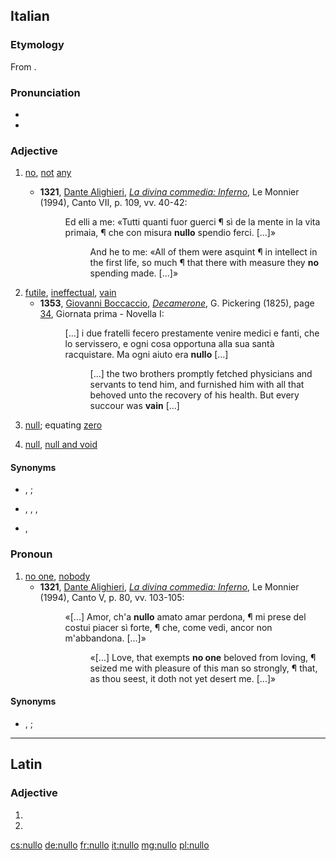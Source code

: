 ==Italian==

===Etymology===
From {{etyl|la|it}} {{m|la|nūllus||no”, “none}}.

===Pronunciation===
* {{IPA|lang=it|/ˈnul.lo/|[ˈn̺ul̺l̺o]}}
* {{hyphenation|nùl|lo|lang=it}}

===Adjective===
{{it-adj|null}}
# {{lb|it|archaic|literary|chiefly in the singular}} [[no]], [[not]] [[any]] {{qualifier|determiner}}
#* '''1321''', [[w:Dante Alighieri|Dante Alighieri]], ''[[w:Inferno (Dante)|La divina commedia: Inferno]]'', Le Monnier (1994), Canto VII, p. 109, vv. 40-42:
#*: Ed elli a me: «Tutti quanti fuor guerci ¶ sì de la mente in la vita primaia, ¶ che con misura '''nullo''' spendio ferci. [...]»
#*:: And he to me: «All of them were asquint ¶ in intellect in the first life, so much ¶ that there with measure they '''no''' spending made. [...]»
# [[futile]], [[ineffectual]], [[vain]]
#* '''1353''', [[w:Giovanni Boccaccio|Giovanni Boccaccio]], ''[[w:The Decameron|Decamerone]]'', G. Pickering (1825), page [https://books.google.it/books?id=5IwNAAAAQAAJ&printsec=frontcover&hl=it&source=gbs_ge_summary_r&cad=0#v=onepage&q=era%20nullo&f=false 34], Giornata prima - Novella I:
#*: [...] i due fratelli fecero prestamente venire medici e fanti, che lo servissero, e ogni cosa opportuna alla sua santà racquistare. Ma ogni aiuto era '''nullo''' [...]
#*:: [...] the two brothers promptly fetched physicians and servants to tend him, and furnished him with all that behoved unto the recovery of his health. But every succour was '''vain''' [...]
# {{lb|it|mathematics}} [[null]]; equating [[zero]]
#: {{ux|it|La somma algebrica di due numeri opposti è '''nulla'''.|inline=1|t=The algebraic sum of two opposite numbers is '''null'''.}}
# {{lb|it|law}} [[null]], [[null and void]]
#: {{ux|it|Il contratto è stato dichiarato '''nullo'''.|inline=1|t=The contract has been deemed '''null and void'''.}}

====Synonyms====
*{{sense|1}} {{l|it|niuno}}, {{l|it|veruno}} {{qualifier|archaic}}; {{l|it|nessuno}}
*{{sense|2}} {{l|it|futile}}, {{l|it|inefficace}}, {{l|it|inutile}}, {{l|it|vano}}
*{{sense|4}} {{l|it|illegittimo}}, {{l|it|invalido}}

===Pronoun===
{{head|it|pronoun|g=m|invariable}} {{tcx|obsolete|literary|lang=it}}
# [[no one]], [[nobody]]
#* '''1321''', [[w:Dante Alighieri|Dante Alighieri]], ''[[w:Inferno (Dante)|La divina commedia: Inferno]]'', Le Monnier (1994), Canto V, p. 80, vv. 103-105:
#*: «[...] Amor, ch'a '''nullo''' amato amar perdona, ¶ mi prese del costui piacer sì forte, ¶ che, come vedi, ancor non m'abbandona. [...]»
#*:: «[...] Love, that exempts '''no one''' beloved from loving, ¶ seized me with pleasure of this man so strongly, ¶ that, as thou seest, it doth not yet desert me. [...]»

====Synonyms====
*{{l|it|niuno}}, {{l|it|veruno}} {{qualifier|archaic}}; {{l|it|nessuno}}

----

==Latin==

===Adjective===
{{la-adj-form|nūllō}}

# {{inflection of|nūllus||abl|m|s|lang=la}}
# {{inflection of|nūllus||abl|n|s|lang=la}}

[[cs:nullo]]
[[de:nullo]]
[[fr:nullo]]
[[it:nullo]]
[[mg:nullo]]
[[pl:nullo]]